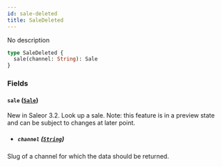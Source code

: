 ```yaml
---
id: sale-deleted
title: SaleDeleted
---
```


No description

```graphql
type SaleDeleted {
  sale(channel: String): Sale
}
```

### Fields

#### `sale` ([`Sale`](../../../developer/api-reference/objects/sale))

New in Saleor 3.2. Look up a sale. Note: this feature is in a preview state and can be subject to changes at later point.

- ##### `channel` ([`String`](../../../developer/api-reference/scalars/string))

Slug of a channel for which the data should be returned.
